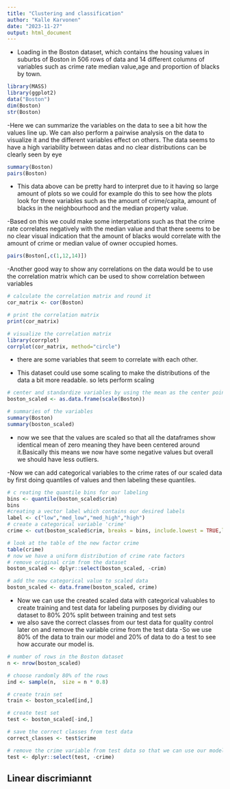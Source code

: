 ```yaml
---
title: "Clustering and classification"
author: "Kalle Karvonen"
date: "2023-11-27"
output: html_document
---
```

- Loading in the Boston dataset, which contains the housing values in suburbs of Boston in 506 rows of data and 14 different columns of variables such as crime rate median value,age and proportion of blacks by town.
```r
library(MASS)
library(ggplot2)
data("Boston")
dim(Boston)
str(Boston)
```
-Here we can summarize the variables on the data to see a bit how the values line up. We can also perform a pairwise analysis on the data to visualize it and the different variables effect on others. The data seems to have a high variability between datas and no clear distributions can be clearly seen by eye
```r
summary(Boston)
pairs(Boston)
```
- This data above can be pretty hard to interpret due to it having so large amount of plots so we could for example do this to see how the plots look for three variables such as  the amount of crime/capita, amount of blacks in the neighbourhood and the median property value. 

-Based on this we could make some interpetations such as that the crime rate correlates negatively with the median value and that there seems to be no clear visual indication that the amount of blacks would correlate with the amount of crime or median value of owner occupied homes.

```r
pairs(Boston[,c(1,12,14)])
```
-Another good way to show any correlations on the data would be to use the correlation matrix which can be used to show correlation between variables
```r
# calculate the correlation matrix and round it
cor_matrix <- cor(Boston) 

# print the correlation matrix
print(cor_matrix)

# visualize the correlation matrix
library(corrplot)
corrplot(cor_matrix, method="circle")
```
- there are some variables that seem to correlate with each other.


- This dataset could use some scaling to make the distributions of the data a bit more readable. so lets perform scaling

```r
# center and standardize variables by using the mean as the center point
boston_scaled <- as.data.frame(scale(Boston))

# summaries of the variables
summary(Boston)
summary(boston_scaled)

```
- now we see that the values are scaled so that all the dataframes show identical mean of zero meaning they have been centered around it.Basically this means we now have some negative values but overall we should have less outliers.

-Now we can add categorical variables to the crime rates of our scaled data by first doing quantiles of values and then labeling these quantiles. 
```r
# c reating the quantile bins for our labeling
bins <- quantile(boston_scaled$crim)
bins
#creating a vector label which contains our desired labels
label <- c("low","med_low","med_high","high")
# create a categorical variable 'crime'
crime <- cut(boston_scaled$crim, breaks = bins, include.lowest = TRUE,labels = label)

# look at the table of the new factor crime
table(crime)
# now we have a uniform distribution of crime rate factors
# remove original crim from the dataset
boston_scaled <- dplyr::select(boston_scaled, -crim)

# add the new categorical value to scaled data
boston_scaled <- data.frame(boston_scaled, crime)

```

- Now we can use the created scaled data with categorical valuables to create training and test data for labeling purposes by dividing our dataset to 80% 20% split between training and test sets
- we also save the correct classes from our test data for quality control later on and remove the variable crime from the test data
-So we use 80% of the data to train our model and 20% of data to do a test to see how accurate our model is.
```r
# number of rows in the Boston dataset 
n <- nrow(boston_scaled)

# choose randomly 80% of the rows
ind <- sample(n,  size = n * 0.8)

# create train set
train <- boston_scaled[ind,]

# create test set 
test <- boston_scaled[-ind,]

# save the correct classes from test data
correct_classes <- test$crime

# remove the crime variable from test data so that we can use our model to label it
test <- dplyr::select(test, -crime)
```

## Linear discrimiannt
